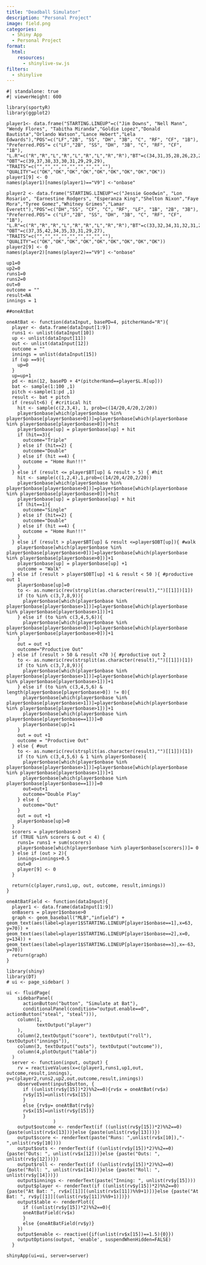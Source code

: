 ```yaml
---
title: "Deadball Simulator"
description: "Personal Project"
image: field.png
categories:
  - Shiny App
  - Personal Project
format: 
  html:
    resources: 
      - shinylive-sw.js
filters: 
  - shinylive
---
```


```shinylive-r
#| standalone: true
#| viewerHeight: 600

library(sportyR)
library(ggplot2)

player1<- data.frame("STARTING.LINEUP"=c("Jim Downs", "Nell Mann", "Wendy Flores", "Tabitha Miranda","Goldie Lopez","Donald Bautista","Orlando Watson","Lance Hebert","Lela Edwards"),"POS"=c("LF","2B", "SS", "DH", "3B", "C", "RF", "CF", "1B"), "Preferred.POS"= c("LF","2B", "SS", "DH", "3B", "C", "RF", "CF", "1B"), "L.R"=c("R","R","L","R","L","R","L","R","R"),"BT"=c(34,31,35,28,26,23,26,24,22), "OBT"=c(39,37,38,33,30,31,29,29,29), "TRAITS"=c("","","","","","","","",""), "QUALITY"=c("OK","OK","OK","OK","OK","OK","OK","OK","OK"))
player1[9] <- 0
names(player1)[names(player1)=="V9"] <-"onbase"

player2 <- data.frame("STARTING.LINEUP"=c("Jessie Goodwin", "Lon Rosario", "Earnestine Rodgers", "Esperanza King","Shelton Nixon","Faye Mora","Tyree Gomez","Whitney Grimes","Lamar Everett"),"POS"=c("DH","SS", "CF", "C", "RF", "LF", "1B", "2B", "3B"), "Preferred.POS"= c("LF","2B", "SS", "DH", "3B", "C", "RF", "CF", "1B"), "L.R"=c("R","R","R","L","R","R","L","R","R"),"BT"=c(33,32,34,31,32,31,23,24,24), "OBT"=c(37,35,42,34,35,33,31,29,27), "TRAITS"=c("","","","","","","","",""), "QUALITY"=c("OK","OK","OK","OK","OK","OK","OK","OK","OK"))
player2[9] <- 0
names(player2)[names(player2)=="V9"] <-"onbase"

up1=0
up2=0
runs1=0
runs2=0
out=0
outcome = ""
result=NA
innings = 1

##oneAtBat

oneAtBat <- function(dataInput, basePD=4, pitcherHand="R"){
  player <- data.frame(dataInput[1:9])
  runs1 <- unlist(dataInput[10])
  up <- unlist(dataInput[11])
  out <- unlist(dataInput[12])
  outcome = ""
  innings = unlist(dataInput[15])
  if (up ==9){
    up=0
  }
  up=up+1
  pd <- min(12, basePD + 4*(pitcherHand==player$L.R[up]))
  bat <- sample(1:100 ,1)
  pitch <-sample(1:pd ,1)
  result <- bat + pitch
  if (result<6) { #critical hit
    hit <- sample(c(2,3,4), 1, prob=c(14/20,4/20,2/20))
    player$onbase[which(player$onbase %in% player$onbase[player$onbase>0])]=player$onbase[which(player$onbase %in% player$onbase[player$onbase>0])]+hit
    player$onbase[up] = player$onbase[up] + hit
    if (hit==3){
      outcome="Triple"
    } else if (hit==2) {
      outcome="Double"
    } else if (hit ==4) {
      outcome = "Home Run!!!"
    }
  } else if (result <= player$BT[up] & result > 5) { #hit
    hit <- sample(c(1,2,4),1,prob=c(14/20,4/20,2/20))
    player$onbase[which(player$onbase %in% player$onbase[player$onbase>0])]=player$onbase[which(player$onbase %in% player$onbase[player$onbase>0])]+hit
    player$onbase[up] = player$onbase[up] + hit
    if (hit==1){
      outcome="Single"
    } else if (hit==2) {
      outcome="Double"
    } else if (hit ==4) {
      outcome = "Home Run!!!"
    }
  } else if (result > player$BT[up] & result <=player$OBT[up]){ #walk
    player$onbase[which(player$onbase %in% player$onbase[player$onbase>0])]=player$onbase[which(player$onbase %in% player$onbase[player$onbase>0])]+1
    player$onbase[up] = player$onbase[up] +1
    outcome = "Walk"
  } else if (result > player$OBT[up] +1 & result < 50 ){ #productive out 1
    player$onbase[up]=0
    to <- as.numeric(rev(strsplit(as.character(result),"")[[1]])[1])
    if (to %in% c(3,7,8,9)){
      player$onbase[which(player$onbase %in% player$onbase[player$onbase>1])]=player$onbase[which(player$onbase %in% player$onbase[player$onbase>1])]+1
    } else if (to %in% c(3,4,5,6)){
      player$onbase[which(player$onbase %in% player$onbase[player$onbase>0])]=player$onbase[which(player$onbase %in% player$onbase[player$onbase>0])]+1
    }
    out = out +1
    outcome="Productive Out"
  } else if (result > 50 & result <70 ){ #productive out 2
    to <- as.numeric(rev(strsplit(as.character(result),"")[[1]])[1])
    if (to %in% c(3,7,8,9)){
      player$onbase[which(player$onbase %in% player$onbase[player$onbase>1])]=player$onbase[which(player$onbase %in% player$onbase[player$onbase>1])]+1
    } else if (to %in% c(3,4,5,6) & length(player$onbase[player$onbase>0]) != 0){
      player$onbase[which(player$onbase %in% player$onbase[player$onbase>1])]=player$onbase[which(player$onbase %in% player$onbase[player$onbase>1])]+1
      player$onbase[which(player$onbase %in% player$onbase[player$onbase==1])]=0
      player$onbase[up]=1
    }
    out = out +1
    outcome = "Productive Out"
  } else { #out
    to <- as.numeric(rev(strsplit(as.character(result),"")[[1]])[1])
    if (to %in% c(3,4,5,6) & 1 %in% player$onbase){
      player$onbase[which(player$onbase %in% player$onbase[player$onbase>1])]=player$onbase[which(player$onbase %in% player$onbase[player$onbase>1])]+1
      player$onbase[which(player$onbase %in% player$onbase[player$onbase==1])]=0
      out=out+1
      outcome="Double Play"
    } else {
      outcome="Out"
    }
    out = out +1
    player$onbase[up]=0
  }
  scorers = player$onbase>3
  if (TRUE %in% scorers & out < 4) {
    runs1= runs1 + sum(scorers)
    player$onbase[which(player$onbase %in% player$onbase[scorers])]= 0
  } else if (out > 2){
    innings=innings+0.5
    out=0
    player[9] <- 0
  }
  
  return(c(player,runs1,up, out, outcome, result,innings))
}

oneAtBatField <- function(dataInput){
  player1 <- data.frame(dataInput[1:9])
  onBasers = player1$onbase>0
  graph <- geom_baseball("MLB","infield") + geom_text(aes(label=player1$STARTING.LINEUP[player1$onbase==1],x=63, y=70)) + geom_text(aes(label=player1$STARTING.LINEUP[player1$onbase==2],x=0, y=134)) + geom_text(aes(label=player1$STARTING.LINEUP[player1$onbase==3],x=-63, y=70))
  return(graph)
}

library(shiny)
library(DT)
# ui <- page_sidebar( )

ui <- fluidPage(
    sidebarPanel(
      actionButton("button", "Simulate at Bat"),
      conditionalPanel(condition="output.enable==0", actionButton("steal", "steal"))),
    column(1,
           textOutput("player")
    ),
    column(2,textOutput("score"), textOutput("roll"), textOutput("innings")),
    column(3, textOutput("outs"), textOutput("outcome")),
    column(4,plotOutput("table"))
  )
  server <- function(input, output) {
    rv = reactiveValues(x=c(player1,runs1,up1,out, outcome,result,innings), y=c(player2,runs2,up2,out,outcome,result,innings))
    observeEvent(input$button, {
      if ((unlist(rv$y[15])*2)%%2==0){rv$x = oneAtBat(rv$x)
      rv$y[15]=unlist(rv$x[15])
      } 
      else {rv$y= oneAtBat(rv$y)
      rv$x[15]=unlist(rv$y[15])}
      }
                 )
    output$outcome <- renderText(if ((unlist(rv$y[15])*2)%%2==0){paste(unlist(rv$x[13]))}else {paste(unlist(rv$y[13]))})
    output$score <- renderText(paste("Runs: ",unlist(rv$x[10]),"-",unlist(rv$y[10])))
    output$outs <- renderText(if ((unlist(rv$y[15])*2)%%2==0){paste("Outs: ", unlist(rv$x[12]))}else {paste("Outs: ", unlist(rv$y[12]))})
    output$roll <- renderText(if ((unlist(rv$y[15])*2)%%2==0){paste("Roll: ", unlist(rv$x[14]))}else {paste("Roll: ", unlist(rv$y[14]))})
    output$innings <- renderText(paste("Inning: ", unlist(rv$y[15])))
    output$player <- renderText(if ((unlist(rv$y[15])*2)%%2==0){paste("At Bat: ", rv$x[[1]][(unlist(rv$x[11])%%9+1)])}else {paste("At Bat: ", rv$y[[1]][(unlist(rv$y[11])%%9+1)])})
    output$table <- renderPlot({
      if ((unlist(rv$y[15])*2)%%2==0){
      oneAtBatField(rv$x)
      }
      else {oneAtBatField(rv$y)}
    })
    output$enable <- reactive({if(unlist(rv$x[15])==1.5){0}})
    outputOptions(output, 'enable', suspendWhenHidden=FALSE)
  }
  
shinyApp(ui=ui, server=server)
```

